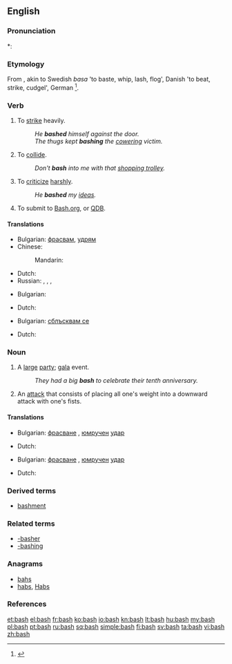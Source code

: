 ==English==

===Pronunciation===
*: {{rhymes|æʃ}}

===Etymology===
From {{etyl|non}}, akin to Swedish ''basa'' 'to baste, whip, lash, flog', Danish {{term|baske||lang=da}} 'to beat, strike, cudgel', German {{term|patschen||to slap|lang=de}}<ref>{{R:ODS online|baske}}</ref>.

===Verb===
{{en-verb|bash|es}}

# To [[strike]] heavily.
#: ''He '''bashed''' himself against the door.''
#: ''The thugs kept '''bashing''' the [[cower]]ing victim.''
# To [[collide]].
#: ''Don't '''bash''' into me with that [[shopping trolley]].''
# To [[criticize]] [[harsh]]ly.
#: ''He '''bashed''' my [[idea]]s.''
# {{context|Internet colloq.}} To submit to [http://bash.org Bash.org], or [http://qdb.us/ QDB].

====Translations====
{{trans-top|to strike}}
* Bulgarian: [[фрасвам]], [[удрям]]
* Chinese:
*: Mandarin: {{t|zh|揍|tr=zòu|sc=Hani}}
{{trans-mid}}
* Dutch: {{t|nl|neerslagen}}
* Russian: {{t|ru|колотить|tr=kolotítʹ|sc=Cyrl}} {{impf}}, {{t|ru|поколотить|tr=pokolotítʹ|sc=Cyrl}} {{pf}}, {{t|ru|бить|tr=bitʹ|sc=Cyrl}}, {{t|ru|побить|tr=pobítʹ|sc=Cyrl}}
{{trans-bottom}}

{{trans-top|to criticize}}
* Bulgarian: {{t+|bg|критикувам}}
{{trans-mid}}
* Dutch: {{t-|nl|kritiseren}}
{{trans-bottom}}

{{trans-top|to collide}}
* Bulgarian: [[сблъсквам се]]
{{trans-mid}}
* Dutch: {{t+|nl|botsen}}
{{trans-bottom}}

===Noun===
{{en-noun|es}}

# A [[large]] [[party]]; [[gala]] event.
#: ''They had a big '''bash''' to celebrate their tenth anniversary.''
# An [[attack]] that consists of placing all one's weight into a downward attack with one's fists.

====Translations====
{{trans-top|gala}}
* Bulgarian: [[фрасване]] {{n}}, [[юмрук|юмручен]] [[удар]] {{m}}
{{trans-mid}}
* Dutch: {{t|nl|gala bal|n}}
{{trans-bottom}}

{{trans-top|an attack}}
* Bulgarian: [[фрасване]] {{n}}, [[юмрук|юмручен]] [[удар]] {{m}}
{{trans-mid}}
* Dutch: {{t|nl|neerslagen|n}}
{{trans-bottom}}

===Derived terms===
* [[bashment]]

===Related terms===
* [[-basher]]
* [[-bashing]]

===Anagrams===
* [[bahs#English|bahs]]
* [[habs#English|habs]], [[Habs#English|Habs]]

===References===
<references/>

[[et:bash]]
[[el:bash]]
[[fr:bash]]
[[ko:bash]]
[[io:bash]]
[[kn:bash]]
[[lt:bash]]
[[hu:bash]]
[[my:bash]]
[[pl:bash]]
[[pt:bash]]
[[ru:bash]]
[[sq:bash]]
[[simple:bash]]
[[fi:bash]]
[[sv:bash]]
[[ta:bash]]
[[vi:bash]]
[[zh:bash]]